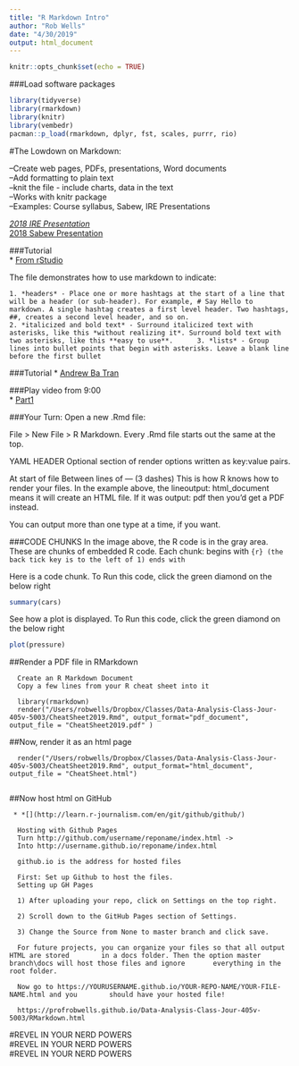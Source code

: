```yaml
---
title: "R Markdown Intro"
author: "Rob Wells"
date: "4/30/2019"
output: html_document     
---
```

```r
knitr::opts_chunk$set(echo = TRUE)
```

###Load software packages

```r
library(tidyverse)
library(rmarkdown)
library(knitr)
library(vembedr)
pacman::p_load(rmarkdown, dplyr, fst, scales, purrr, rio)
```

#The Lowdown on Markdown:    

  --Create web pages, PDFs, presentations, Word documents      
  --Add formatting to plain text    
  --knit the file - include charts, data in the text  
  --Works with knitr package   
  --Examples: Course syllabus, Sabew, IRE Presentations  
  
  *[2018 IRE Presentation](http://bit.do/biz-watchdogs)    
  *[2018 Sabew Presentation](http://bit.do/sabewdata)

###Tutorial    
* [From rStudio](https://rmarkdown.rstudio.com/articles_intro.html)
 
The file demonstrates how to use markdown to indicate:    

    1. *headers* - Place one or more hashtags at the start of a line that will be a header (or sub-header). For example, # Say Hello to markdown. A single hashtag creates a first level header. Two hashtags, ##, creates a second level header, and so on.   
    2. *italicized and bold text* - Surround italicized text with asterisks, like this *without realizing it*. Surround bold text with two asterisks, like this **easy to use**.      3. *lists* - Group lines into bullet points that begin with asterisks. Leave a blank line before the first bullet    
    
###Tutorial
* [Andrew Ba Tran](http://learn.r-journalism.com/en/publishing/)   
    

###Play video from 9:00   
* [Part1](https://www.youtube.com/watch?v=uOh9A1JW_wA)

###Your Turn: Open a new .Rmd file: 

File > New File > R Markdown.
Every .Rmd file starts out the same at the top.

YAML HEADER
Optional section of render options written as key:value pairs.

At start of file
Between lines of — (3 dashes)
This is how R knows how to render your files. 
In the example above, the lineoutput: html_document means it will create an HTML file. If it was output: pdf then you’d get a PDF instead.

You can output more than one type at a time, if you want.

###CODE CHUNKS
In the image above, the R code is in the gray area.
These are chunks of embedded R code. Each chunk:
begins with ```{r} (the back tick key is to the left of 1)
ends with ```

Here is a code chunk. To Run this code, click the green diamond on the below right

```r
summary(cars)
```

See how a plot is displayed. To Run this code, click the green diamond on the below right

```R
plot(pressure)
```


##Render a PDF file in RMarkdown    

      Create an R Markdown Document
      Copy a few lines from your R cheat sheet into it

      library(rmarkdown)
      render("/Users/robwells/Dropbox/Classes/Data-Analysis-Class-Jour-405v-5003/CheatSheet2019.Rmd", output_format="pdf_document", output_file = "CheatSheet2019.pdf" )    

##Now, render it as an html page    
 
      render("/Users/robwells/Dropbox/Classes/Data-Analysis-Class-Jour-405v-5003/CheatSheet2019.Rmd", output_format="html_document", output_file = "CheatSheet.html")  
      
##Now host html on GitHub    

     * *[](http://learn.r-journalism.com/en/git/github/github/)

      Hosting with Github Pages  
      Turn http://github.com/username/reponame/index.html ->
      Into http://username.github.io/reponame/index.html

      github.io is the address for hosted files

      First: Set up Github to host the files.
      Setting up GH Pages

      1) After uploading your repo, click on Settings on the top right.

      2) Scroll down to the GitHub Pages section of Settings.

      3) Change the Source from None to master branch and click save.

      For future projects, you can organize your files so that all output HTML are stored        in a docs folder. Then the option master branch\docs will host those files and ignore       everything in the root folder.

      Now go to https://YOURUSERNAME.github.io/YOUR-REPO-NAME/YOUR-FILE-NAME.html and you        should have your hosted file!

      https://profrobwells.github.io/Data-Analysis-Class-Jour-405v-5003/RMarkdown.html

#REVEL IN YOUR NERD POWERS  
#REVEL IN YOUR NERD POWERS  
#REVEL IN YOUR NERD POWERS
